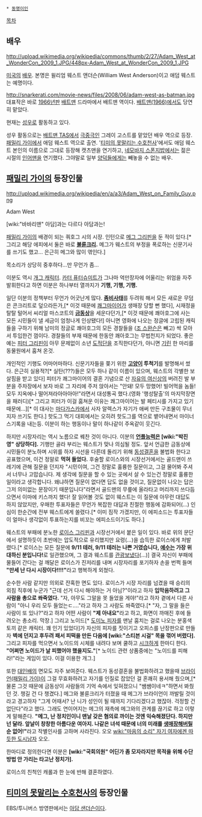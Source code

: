  * [[동명이인]]

[[목차]]

== 배우 ==
http://upload.wikimedia.org/wikipedia/commons/thumb/2/27/Adam_West_at_WonderCon_2009_1.JPG/448px-Adam_West_at_WonderCon_2009_1.JPG

[[미국]]의 [[배우]]. 본명은 윌리엄 웨스트 앤더슨(William West Anderson)이고 애덤 웨스트는 예명이다.

http://snarkerati.com/movie-news/files/2008/06/adam-west-as-batman.jpg
대표작은 바로 [[1966년]]판 [[배트맨]] 드라마에서 배트맨 역이다. [[배트맨(1966)]]에서도 당연히 맡았다.

현재는 [[성우]]로 활동하고 있다.

성우 활동으로는 [[배트맨 TAS]]에서 [[극중극]]인 그레이 고스트를 맡았던 배우 역으로 등장. [[패밀리 가이]]에서 애덤 웨스트 역으로 출연. '[[티미의 못말리는 수호천사]]'에서도 애덤 웨스트 본인의 이름으로 그대로 등장해 캣츠맨을 연기하고, [[네모바지 스폰지밥]]에서는 젊은 시절의 [[네모바지 스폰지밥/기타 등장인물#s-1.2|인어맨]]을 연기했다. 그야말로 일부 [[양덕]]들에게는 빼놓을 수 없는 배우.

== [[패밀리 가이]]의 등장인물 ==
http://upload.wikimedia.org/wikipedia/en/a/a3/Adam_West_on_Family_Guy.png

Adam West

[wiki:"바바리맨" 아담]과는 다르다 아담과는!

[[패밀리 가이]]의 배경이 되는 쿼호그 시의 시장. 인턴으로 [[메그 그리핀]]을 둔 적이 있다.[* 그리고 해당 에피에서 둘은 바로 '''[[불륜]]크리.''' 메그가 웨스트의 부정을 폭로하는 신문기사를 쓰기도 했고... 은근히 메그와 많이 엮인다.]

목소리가 상당히 중후하다...만 무언가 좀...

이분도 역시 [[개그 캐릭터]]. [[카터 퓨터슈미트]]가 그나마 억만장자에 어울리는 위엄을 자주 발휘한다고 하면 이분은 하나부터 열까지가 '''기행, 기행, 기행.'''

일단 이분의 정책부터 무언가 어긋난게 많다. '''[[좀비사태]]'''를 두려워 해서 모든 새로운 무덤은 콘크리트로 덮으라든가,[* 이것 때문에 [[쾌그마이어]]가 생매장 당할 뻔 했다], 시재정을 탈탈 털어서 씨리얼 마스코트의 '''[[금]][[동상]]'''을 세운다던가,[* 이것 때문에 쾌아호그에 사는 모든 시민들이 낼 세금이 엄청나게 인상됐다!] 아니면 영화에 나오는 정글에 고립된 캐릭들을 구하기 위해 남미의 정글로 쾌아호그의 모든 경찰들을 ([[조 스완슨]]은 빼고) 싹 모아서 투입한건 껌이다. 경찰들의 부재 때문에 한동안 쾌아호그는 무법천지가 되었다. 좋은 예는 [[피터 그리핀]]이 아무 문제없이 소년 [[도적]]단을 조직한다던가, 아니면 [[기린]] 한 마리를 동물원에서 훔쳐 온것.

개인적인 기행도 어마어마하다. 신문기자들을 쫒기 위한 '''[[고양이]] 투척기'''를 발명해서 썼다. 은근히 실용적?[* 실탄(???)들은 모두 하나 같이 이름이 있으며, 웨스트의 각별한 보살핌을 받고 있다] 피터가 쾌그마이어의 결혼 기념으로 산 [[자유의 여신상]]의 버려진 발 부분을 주차장에서 보자 바로 그 자리에 주저 앉아서는 "안돼! 모두 망했어! 빌어먹을 놈들! 모두 지옥에나 떨어져라아아아아!"라면서 대성통곡 했다.(영화 '행성탈출'의 마지막장면을 패러디)[* 그리고 피터가 이걸 훔쳐운 이유는 쾌그마이어는 발 페티시를 가지고 있기 때문에...][* 이 대사는 [[마다가스카]]에서 사자 알렉스가 자기가 애써 만든 구조물이 무너지자 쓰기도 한다.] 핫도그 먹기 대회에서는 오히려 핫도그를 역으로 뱉어내면서 마이너스기록을 내는등. 이분이 하는 행동이나 말이 하나같이 주옥같이 웃긴다. 

하지만 시장자리는 역시 노름으로 꿰찬 것이 아니다. 이분의 '''[[언플]]능력은 [wiki:"박진영" 상당하다].''' 기행만 골라 부리는 웨스트가 맞나 의심될 정도. 앞서 언급한 금동상에 시민들이 분노하며 시위를 하자 시선을 다른데 돌리기 위해 [[동성결혼]]을 불법화 한다고 공표했으며, 이건 정말로 '''먹혀 들었다.''' 후술할 로이스와의 시장선거에서는 골드맨이 쓰레기에 관해 질문을 던지자 "시민이여, 그건 정말로 훌륭한 질문이고, 그걸 물어봐 주셔서 너무나 고맙습니다. 제 생각에 질문을 할 수 있는 곳에서 살 수 있는건 정말로 훌륭한 일이라고 생각합니다. 왜냐하면 질문이 없다면 답도 없을 것이고, 질문없이 나오는 답은 그저 의미없는  문장이기 때문입니다"라면서 골드맨의 무릎에 올라타고 머리까지 쓰다듬으면서 이마에 키스까지 했다! 잘 읽어볼 것도 없이 웨스트는 이 질문에 아무런 대답도 하지 않았지만, 우매한 투표자들은 무언가 복잡한 대답과 친절한 행동에 감화되어(...) 인심이 한순간에 전부 웨스트에게 쏠렸다.[* 이미 짐작 가겠지만, 이 에피소드는 투표자들이 얼마나 생각없이 투표하는지를 비꼬는 에피소드이기도 하다.]

웨스트의 부패에 분노한 [[로이스 그리핀]]과 시장선거에서 붙은 일이 있다. 바로 위의 문단에서 설명하듯이 초반에는 압도적으로 유리했지만 요령(...)을 습득한 로이스에게 처발렸다.[* 로이스는 모든 질문에 '''9/11 테러, 9/11 테러는 나쁜 거였습니다, [[예수]]는 가장 위대하신 분입니다!'''로 일관했으며, 그 결과 웨스트를 [[관광]]보냈다(...)] 결국 자신이 부패에 물들어 간다는 걸 깨달은 로이스가 진저리를 내며 시장자리를 포기하자 손을 번쩍 들며 '''"만세 난 다시 시장이다!!!!"'''라고 행복하게 외쳤다.

순수한 사람 같지만 의외로 잔혹한 면도 있다. 로이스가 시장 자리를 넘겼을 때 승리의 외침 직후에 누군가 "근데 선거 다시 해야하는 거 아님?"이라고 하자 '''입막음하려고 그 사람을 총으로 쏴죽였다.''' "자, 아무도 그말을 못 들었을 게야!"라고 하자 곁에서 다른 사람이 "아니 우리 모두 들었는ㄷ...."라고 하자 그 사람도 쏴죽였다.[* "자, 그 말을 들은 사람이 또 있나?"라고 하자 어떤 사람이 '''"제 아내요"'''라고 하고, 화면이 까매진 후에 들려오는 총소리. 막장.] 그리고 노이드[* [[도미노 피자]]를 맨날 훔치는 걸로 나오는 분홍색 토끼 같은 캐릭터. 꽤 인기 있었다]가 자신의 피자를 짓이기고 오피스를 난장판으로 만들자 '''벽에 던지고 후두려 패서 피떡을 만든 다음에 [wiki:"스티븐 시걸" 목을 꺾어 버렸다].''' 그리고 피자를 먹으면서 노이드의 시체를 내려다 보며 쿨하고 [[시크]]하게 한마디 한다. '''"어쩌면 노이드가 날 피했어야 했을지도."'''[* 노이드 관련 상품중에는 "노이드를 피해라!"라는 게임이 있다. 이걸 이용한 개그.]

또한 [[대인배]]의 면모도 자주 보여준다. 웨스트가 동성결혼을 불법화하려고 했을때 [[브라이언(패밀리 가이)]]이 그걸 무효화하려고 자기를 인질로 잡았던 걸 혼쾌히 용서해 줬으며,[* 물론 그것 때문에 금동상이 사람들의 기억 속에서 잊혀졌으니 "쌤쌤이네ㅋ"하면서 봐줬던 것. 챙길 건 다 챙겼다.] 메그와 불륜크리가 터졌을 때 메그가 브라이언이 까발릴 것이라고 경고하자 "그게 어때서? 난 니가 성인이 될 때까지 기다리겠다고 했잖아. 걱정할 건 없단다"라고 했다. 그래도 연이어지는 메그의 재촉에 메그와의 관계를 끊기로 하고 이렇게 말해준다. '''"메그, 난 정치인이니 맨날 갖은 혐의로 까이는 것엔 익숙해졌단다. 하지만 넌 달라. 앞날이 창창한 아름다운 여아지. 나같은 녀석 때문에 너의 미래를 [[생매장]]해버릴 순 없어!"'''라고 작별인사를 고하며 사라진다. 오오 [[wiki:"마음의 소리" 자기 여자에겐 따듯한 도시남자]] 오오.

한마디로 정의한다면 이분은 '''[wiki:"국회의원" 어딘가 좀 모자라지만 목적을 위해 수단방법 안 가리는 타고난 정치가].'''

로이스의 친척인 캐롤과 한 눈에 반해 결혼하였다.

== [[티미의 못말리는 수호천사]]의 등장인물 ==
EBS/투니버스 방영판에서는 [[아담 샌더슨]]이다.
